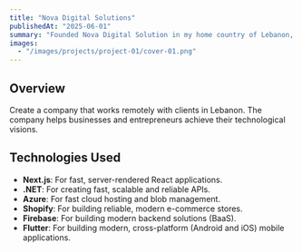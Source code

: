 ```yaml
---
title: "Nova Digital Solutions"
publishedAt: "2025-06-01"
summary: "Founded Nova Digital Solution in my home country of Lebanon, to help the local businesses and entrepreneurs to bring their ideas, online businesses and websites to life."
images:
  - "/images/projects/project-01/cover-01.png"
---
```


## Overview

Create a company that works remotely with clients in Lebanon. The company helps businesses and entrepreneurs achieve their technological visions.

## Technologies Used

- **Next.js**: For fast, server-rendered React applications.
- **.NET**: For creating fast, scalable and reliable APIs.
- **Azure**: For fast cloud hosting and blob management.
- **Shopify**: For building reliable, modern e-commerce stores.
- **Firebase**: For building modern backend solutions (BaaS).
- **Flutter**: For building modern, cross-platform (Android and iOS) mobile applications.